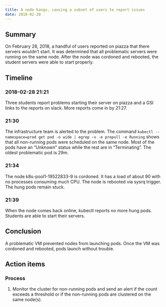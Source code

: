 ```yaml
---
title: A node hangs, causing a subset of users to report issues
date: 2018-02-28 
---
```


## Summary

On February 28, 2018, a handful of users reported on piazza that there servers wouldn't start. It was determined that all problematic servers were running on the same node. After the node was cordoned and rebooted, the student servers were able to start properly.

## Timeline

### 2018-02-28 21:21

Three students report problems starting their server on piazza and a GSI links to the reports on slack. More reports come in by 21:27.

### 21:30

The infrastructure team is alerted to the problem. The command `kubectl --namespace=prod get pod -o wide | egrep -v -e prepull -e Running` shows that all non-running pods were scheduled on the same node. Most of the pods have an "Unknown" status while the rest are in "Terminating". The oldest problematic pod is 29m.

### 21:34

The node k8s-pool1-19522833-9 is cordoned. It has a load of about 90 with no processes consuming much CPU. The node is rebooted via sysrq trigger. The hung pods remain stuck.

### 21:39

When the node comes back online, kubectl reports no more hung pods. Students are able to start their servers.

## Conclusion

A problematic VM prevented nodes from launching pods. Once the VM was cordoned and rebooted, pods launch without trouble.

## Action items

### Process

1. Monitor the cluster for non-running pods and send an alert if the count exceeds a threshold or if the non-running pods are clustered on the same node(s).
